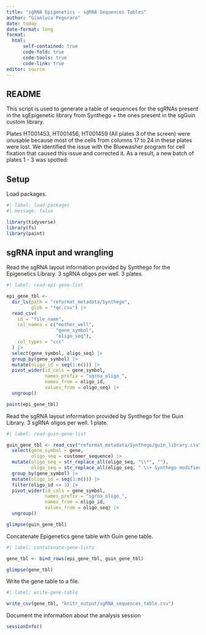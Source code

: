```yaml
---
title: "sgRNA Epigenetics - sgRNA Sequences Tables"
author: "Gianluca Pegoraro"
date: today
date-format: long
format: 
  html:
      self-contained: true
      code-fold: true
      code-tools: true
      code-link: true
editor: source
---
```


## README

This script is used to generate a table of sequences for the sgRNAs present in the sgEpigenetic library from Synthego + the ones present in the sgGuin custom library.



Plates HT001453, HT001456, HT001459 (All plates 3 of the screen) were unusable because most of the cells from columns 17 to 24 in these plates were lost. We identified the issue with the Bluewasher program for cell fixation that caused this issue and corrected it. As a result, a new batch of plates 1 - 3 was spotted:

## Setup

Load packages.

```r
#| label: load-packages
#| message: false

library(tidyverse)
library(fs)
library(paint)
```

## sgRNA input and wrangling

Read the sgRNA layout information provided by Synthego for the Epigenetics Library. 3 sgRNA oligos per well. 3 plates.

```r
#| label: read-epi-gene-list

epi_gene_tbl <- 
  dir_ls(path = "reformat_metadata/Synthego",
         glob = "*qc.csv") |>
  read_csv(
    id = "file_name",
    col_names = c("mother_well",
                  "gene_symbol",
                  "oligo_seq"),
    col_types = "ccc"
  ) |>
  select(gene_symbol, oligo_seq) |>
  group_by(gene_symbol) |>
  mutate(oligo_id = seq(1:n())) |>
  pivot_wider(id_cols = gene_symbol,
              names_prefix = "sgrna_oligo_",
              names_from = oligo_id, 
              values_from = oligo_seq) |>
  ungroup()

paint(epi_gene_tbl)
```

Read the sgRNA layout information provided by Synthego for the Guin Library. 3 sgRNA oligos per well. 1 plate.

```r
#| label: read-guin-gene-list

guin_gene_tbl <- read_csv("reformat_metadata/Synthego/guin_library.csv") |>
  select(gene_symbol = gene,
         oligo_seq = customer_sequence) |>
  mutate(oligo_seq = str_replace_all(oligo_seq, "\\*", ""),
         oligo_seq = str_replace_all(oligo_seq, " \\+ Synthego modified EZ Scaffold", "")) |>
  group_by(gene_symbol) |>
  mutate(oligo_id = seq(1:n())) |>
  filter(oligo_id <= 3) |>
  pivot_wider(id_cols = gene_symbol,
              names_prefix = "sgrna_oligo_",
              names_from = oligo_id, 
              values_from = oligo_seq) |>
  ungroup()

glimpse(guin_gene_tbl)
```

Concatenate Epigenetics gene table with Guin gene table.

```r
#| label: contatenate-gene-lists

gene_tbl <- bind_rows(epi_gene_tbl, guin_gene_tbl)

glimpse(gene_tbl)
```

Write the gene table to a file.
```r
#| label: write-gene-table

write_csv(gene_tbl, "knitr_output/sgRNA_sequences_table.csv")
```

Document the information about the analysis session

```r
sessionInfo()
```

